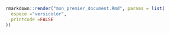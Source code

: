 

```r
rmarkdown::render("mon_premier_document.Rmd", params = list(
  espece ="versicolor",
  printcode =FALSE
))
```
